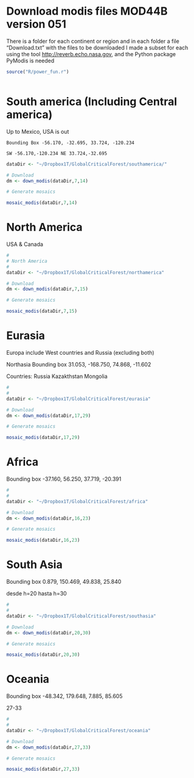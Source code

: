 
# Download modis files MOD44B version 051

There is a folder for each continent or region and in each folder a file "Download.txt" with the files to be downloaded I made a subset for each using the tool <http://reverb.echo.nasa.gov>, and the Python package PyModis is needed


```r

source("R/power_fun.r")



```

# South america (Including Central america)

Up to Mexico, USA is out 

	Bounding Box -56.170, -32.695, 33.724, -120.234

    SW -56.170,-120.234 NE 33.724,-32.695

```r


dataDir <- "~/Dropbox1T/GlobalCriticalForest/southamerica/"

# Download
dm <- down_modis(dataDir,7,14)

# Generate mosaics

mosaic_modis(dataDir,7,14)


```

# North America

USA & Canada

```r

#
# North America
#
dataDir <- "~/Dropbox1T/GlobalCriticalForest/northamerica"

# Download
dm <- down_modis(dataDir,7,15)

# Generate mosaics

mosaic_modis(dataDir,7,15)

```



# Eurasia

Europa include West countries and Russia (excluding both) 

Northasia 
Bounding box 31.053, -168.750, 74.868, -11.602

Countries: Russia Kazakthstan Mongolia


```r

#
#
dataDir <- "~/Dropbox1T/GlobalCriticalForest/eurasia"

# Download
dm <- down_modis(dataDir,17,29)

# Generate mosaics

mosaic_modis(dataDir,17,29)

```

# Africa

Bounding box -37.160, 56.250, 37.719, -20.391

```r

#
#
dataDir <- "~/Dropbox1T/GlobalCriticalForest/africa"

# Download
dm <- down_modis(dataDir,16,23)

# Generate mosaics

mosaic_modis(dataDir,16,23)

```



# South Asia

Bounding box 0.879, 150.469, 49.838, 25.840

desde h=20 hasta h=30
```r

#
#
dataDir <- "~/Dropbox1T/GlobalCriticalForest/southasia"

# Download
dm <- down_modis(dataDir,20,30)

# Generate mosaics

mosaic_modis(dataDir,20,30)


```

# Oceania

Bounding box -48.342, 179.648, 7.885, 85.605


27-33

```r

#
#
dataDir <- "~/Dropbox1T/GlobalCriticalForest/oceania"

# Download
dm <- down_modis(dataDir,27,33)

# Generate mosaics

mosaic_modis(dataDir,27,33)


```

